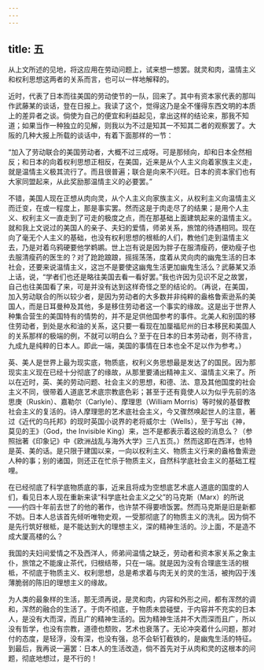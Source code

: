 ```yaml
---
---
---
```

title: 五
---



从上文所述的见地，将这应用在劳动问题上，试来想一想罢。就灵和肉，温情主义和权利思想这两者的关系而言，也可以一样地解释的。

近时，代表了日本而往美国的劳动使节的一队，回来了。其中有资本家代表的那叫作武藤某的谈话，登在日报上。我读了这个，觉得这乃是全不懂得东西文明的本质上的差异者之谈。倘使为自己的便宜和利益起见，拿出这样的结论来，那我不知道；如果当作一种独立的见解，则我以为不过是知其一不知其二者的观察罢了。大阪的几种大报上所载的谈话中，有着下面那样的一节：

“加入了劳动联合的美国劳动者，大概不过三成呀。可是那倾向，却和日本全然相反；和日本的向着权利思想正相反，在美国，近来是从个人主义向着家族主义走，就是温情主义极其流行了。而且很普遍；联合是向来不兴旺。日本的资本家们也有大家同盟起来，从此奖励那温情主义的必要罢。”

不错，美国人现在正想从肉向灵，从个人主义向家族主义，从权利主义向温情主义而迁变，在或一程度上，那是事实罢。然而这是于肉走尽了的结果；是用个人主义、权利主义一直走到了可走的极度之点，而在那基础上面建筑起来的温情主义。就和我上文说过的美国人的亲子、夫妇的爱情，师弟关系，旅馆的待遇相同。现在向了毫无个人主义的基础，也没有权利思想的根柢的人们，教他们走到温情主义去，乃是对着乌鸦硬要他学鹈鹕。世上岂有说是因为胖子在服清瘦药，便劝瘦子也去服清瘦药的医生的？对了跄跄踉踉，摇摇荡荡，度着从灵向肉的幽鬼生活的日本社会，还要来说温情主义，这岂不是要使这幽鬼生活更加幽鬼生活么？武藤某又添上话，说，“学者们也还是略往美国去看一看好罢。”我也许因为见识不足之故罢，自己也往美国看了来，可是并没有达到这样奇怪之至的结论的。（再说，在美国，加入劳动联合的所以较少者，是因为劳动者的大多数并非纯粹的盎格鲁索逊系的美国人，而是日耳曼种及其他，多是移住劳动者这一个事实的缘故。这是出于世界人种集合营生的美国特有的情势的，并不是足供他国参考的事件。北美人和别国的移住劳动者，到处是水和油的关系，这只要一看现在加厘福尼州的日本移民和美国人的关系那样的极端的例，不就可以明白么？至于在日本的日本劳动者，则不待言，九成九是纯粹的日本人。即此一端，美国的事情在日本也全不足以作为参考。）

英、美人是世界上最为现实底，物质底，权利义务思想最是发达了的国民。因为那现实主义现在已经十分彻底了的缘故，从那里要涌出精神主义、温情主义来了。所以在近时，英、美的劳动问题、社会主义的思想，和德、法、意及其他国度的社会主义不同，很带着人道底艺术底宗教底色彩；甚至于还有竟使人以为似乎先前的洛思庚（Ruskin）、嘉勒尔（Carlyle）、摩理思（William Morris）等时候的基督教社会主义的复活的。诗人摩理思的艺术底社会主义，今又骤然唤起世人的注意，著过《近代的乌托邦》的现时英国小说界的老将威尔士（Wells），至于写出《神，莫见的王》（God，the Invisible King）来，岂不是都表示着这般的消息么？（参照拙著《印象记》中《欧洲战乱与海外大学》三八五页。）然而这即在西洋，也特是英、美的话。是只限于建国以来，一向以权利主义、物质主义行来的盎格鲁索逊人种的事；别的诸国，则还正在忙杀于物质主义，自然科学底社会主义的基础工程哩。

在已经彻底了科学底物质底的事，近来且将成为空想底艺术底人道底的国度的人们，看见日本人现在重新来读“科学底社会主义之父”的马克斯（Marx）的所说——约四十年前去世了的他的著作，也许禁不得要喷饭罢。然而马克斯是旧是新都不妨。日本人总该首先倾听唯物史观，一受那彻底了的物质主义的洗礼。因为倘不是先行筑好根柢，是不能达到大的理想主义，深的精神生活的。沙上面，不是造不成大厦高楼的么？

我国的夫妇间爱情之不及西洋人，师弟间温情之缺乏，劳动者和资本家关系之象主仆，旅馆之不能废止茶代，归根结蒂，只在一端。就是因为没有合理底生活的根柢，不彻底于物质主义、权利思想，总是希求着与肉无关的灵的生活，被拘囚于浅薄脆弱的陈旧的理想主义的缘故。

为人类的最象样的生活，那无须再说，是灵和肉，内容和外形之间，都有浑然的调和，浑然的融合的生活了。于肉不彻底，于物质未尝碰壁，于内容并不充实的日本人，是没有大而深，而且广的精神生活的。因为精神生活并不大而深而且广，所以没有哲学，也没有宗教，道德也颓败，艺术也衰落了。无论冲突着什么问题，那对付的态度，是轻浮，没有深，也没有强，总不会斩钉截铁的，是幽鬼生活的特征。到最后，我再说一遍罢：日本人的生活改造，倘不首先对于从肉和灵的这根本的问题，彻底地想过，是不行的！